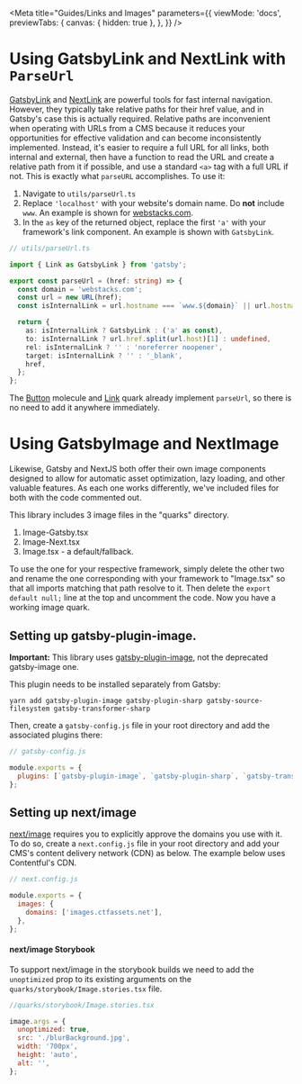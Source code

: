 
<Meta
  title="Guides/Links and Images"
  parameters={{
    viewMode: 'docs',
    previewTabs: {
      canvas: { hidden: true },
    },
  }}
/>

# Using GatsbyLink and NextLink with `ParseUrl`

[GatsbyLink](https://www.gatsbyjs.com/docs/reference/built-in-components/gatsby-link/) and
[NextLink](https://nextjs.org/docs/api-reference/next/link) are powerful tools for fast internal navigation. However,
they typically take relative paths for their href value, and in Gatsby's case this is actually required. Relative paths
are inconvenient when operating with URLs from a CMS because it reduces your opportunities for effective validation and
can become inconsistently implemented. Instead, it's easier to require a full URL for all links, both internal and
external, then have a function to read the URL and create a relative path from it if possible, and use a standard `<a>`
tag with a full URL if not. This is exactly what `parseURL` accomplishes. To use it:

1. Navigate to `utils/parseUrl.ts`
2. Replace `'localhost'` with your website's domain name. Do **not** include `www`. An example is shown for
   [webstacks.com](https://www.webstacks.com/).
3. In the `as` key of the returned object, replace the first `'a'` with your framework's link component. An example is
   shown with `GatsbyLink`.

```ts
// utils/parseUrl.ts

import { Link as GatsbyLink } from 'gatsby';

export const parseUrl = (href: string) => {
  const domain = 'webstacks.com';
  const url = new URL(href);
  const isInternalLink = url.hostname === `www.${domain}` || url.hostname === domain;

  return {
    as: isInternalLink ? GatsbyLink : ('a' as const),
    to: isInternalLink ? url.href.split(url.host)[1] : undefined,
    rel: isInternalLink ? '' : 'noreferrer noopener',
    target: isInternalLink ? '' : '_blank',
    href,
  };
};
```

The [Button](?path=/story/molecules-buttons--contained) molecule and [Link](?path=/story/quarks-link--link) quark
already implement `parseUrl`, so there is no need to add it anywhere immediately.

# Using GatsbyImage and NextImage

Likewise, Gatsby and NextJS both offer their own image components designed to allow for automatic asset optimization,
lazy loading, and other valuable features. As each one works differently, we've included files for both with the code
commented out.

This library includes 3 image files in the "quarks" directory.

1. Image-Gatsby.tsx
2. Image-Next.tsx
3. Image.tsx - a default/fallback.

To use the one for your respective framework, simply delete the other two and rename the one corresponding with your
framework to "Image.tsx" so that all imports matching that path resolve to it. Then delete the `export default null;`
line at the top and uncomment the code. Now you have a working image quark.

## Setting up gatsby-plugin-image.

**Important:** This library uses [gatsby-plugin-image](https://www.gatsbyjs.com/plugins/gatsby-plugin-image/), not the
deprecated gatsby-image one.

This plugin needs to be installed separately from Gatsby:

```shell
yarn add gatsby-plugin-image gatsby-plugin-sharp gatsby-source-filesystem gatsby-transformer-sharp
```

Then, create a `gatsby-config.js` file in your root directory and add the associated plugins there:

```js
// gatsby-config.js

module.exports = {
  plugins: [`gatsby-plugin-image`, `gatsby-plugin-sharp`, `gatsby-transformer-sharp`],
};
```

## Setting up next/image

[next/image](https://nextjs.org/docs/api-reference/next/image) requires you to explicitly approve the domains you use
with it. To do so, create a `next.config.js` file in your root directory and add your CMS's content delivery network
(CDN) as below. The example below uses Contentful's CDN.

```js
// next.config.js

module.exports = {
  images: {
    domains: ['images.ctfassets.net'],
  },
};
```

#### next/image Storybook

To support next/image in the storybook builds we need to add the `unoptimized` prop to its existing arguments on the
`quarks/storybook/Image.stories.tsx` file.

```js
//quarks/storybook/Image.stories.tsx

image.args = {
  unoptimized: true,
  src: './blurBackground.jpg',
  width: '700px',
  height: 'auto',
  alt: '',
};
```
